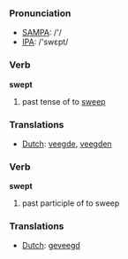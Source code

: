 === Pronunciation ===
*[[w:SAMPA|SAMPA]]: /'/
*[[w:IPA|IPA]]: /'swεpt/

=== Verb ===

'''swept'''

# past tense of to [[sweep]]

=== Translations ===
*[[Dutch]]: [[veegde]], [[veegden]]

=== Verb ===

'''swept'''

# past participle of to sweep

=== Translations ===
*[[Dutch]]: [[geveegd]]